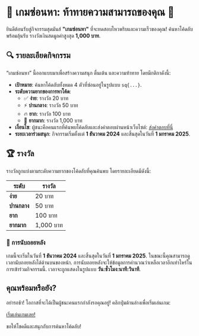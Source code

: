 # 🎉 เกมซ่อนหา: ท้าทายความสามารถของคุณ 🎉

ยินดีต้อนรับสู่กิจกรรมสุดมันส์ **"เกมซ่อนหา"** ที่จะทดสอบไหวพริบและความเร็วของคุณ! ค้นหาโค้ดลับพร้อมลุ้นรับ รางวัลเงินสดมูลค่าสูงสุด **1,000 บาท**.

## 🔍 รายละเอียดกิจกรรม

“เกมซ่อนหา” นี้ออกแบบมาเพื่อสร้างความสนุก ตื่นเต้น และความท้าทาย โดยมีกติกาดังนี้:

- **เป้าหมาย**: ค้นหาโค้ดลับทั้งหมด 4 ตัวที่ซ่อนอยู่ในรูปแบบ `sq{...}`.
- **ระดับความยากของการหาโค้ด**:
  - ✅ **ง่าย**: รางวัล 20 บาท
  - ⚡ **ปานกลาง**: รางวัล 50 บาท
  - 🔥 **ยาก**: รางวัล 100 บาท
  - 💎 **ยากมาก**: รางวัล 1,000 บาท
- **เงื่อนไข**: ผู้ชนะคือคนแรกที่ค้นพบโค้ดลับและส่งคำตอบผ่านหน้าเว็บไซต์:
  [ส่งคำตอบที่นี่](https://song.redbiiddsun.com/ctf/submit)
- **ระยะเวลาร่วมสนุก**: กิจกรรมเริ่มตั้งแต่ **1 ธันวาคม 2024** และสิ้นสุดในวันที่ **1 มกราคม 2025**.

## 🏆 รางวัล

รางวัลถูกแบ่งตามระดับความยากของโค้ดลับที่คุณค้นพบ โดยรายละเอียดมีดังนี้:

| ระดับ       | รางวัล    |
| ----------- | --------- |
| **ง่าย**    | 20 บาท    |
| **ปานกลาง** | 50 บาท    |
| **ยาก**     | 100 บาท   |
| **ยากมาก**  | 1,000 บาท |

### 📅 การนับถอยหลัง

เกมนี้จะเริ่มในวันที่ **1 ธันวาคม 2024** และสิ้นสุดในวันที่ **1 มกราคม 2025**. ในขณะนี้คุณสามารถดูเวลานับถอยหลังได้ด้านบนของหน้า. การนับถอยหลังจะให้ข้อมูลการคำนวณว่าเหลือเวลาอีกเท่าไหร่ในการเข้าร่วมกิจกรรมนี้. เวลาจะถูกแสดงในรูปแบบ **วัน:ชั่วโมง:นาที:วินาที**.

## คุณพร้อมหรือยัง?

อย่ารอช้า! โอกาสที่จะได้เป็นผู้ชนะคนแรกกำลังรอคุณอยู่! คลิกปุ่มด้านล่างเพื่อเริ่มเล่นเกม:

[เริ่มเล่นเกมเลย!](https://song.redbiiddsun.com/ctf/submit)

ขอให้โชคดีและสนุกกับการค้นหาโค้ดลับ!
